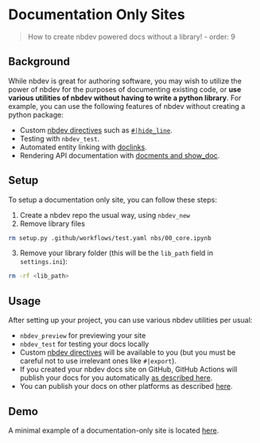 # Documentation Only Sites

> How to create nbdev powered docs without a library!
- order: 9

## Background

While nbdev is great for authoring software, you may wish to utilize the power of nbdev for the purposes of documenting existing code, or **use various utilities of nbdev without having to write a python library**. For example, you can use the following features of nbdev without creating a python package:

- Custom [nbdev directives](../explanations/directives.ipynb) such as [`#|hide_line`](../explanations/directives.ipynb#hide_line).
- Testing with `nbdev_test`.
- Automated entity linking with [doclinks](best_practices.ipynb#reference-related-symbols-with-doclinks).
- Rendering API documentation with [docments and show_doc](best_practices.ipynb#document-parameters-with-docments).

## Setup

To setup a documentation only site, you can follow these steps:

1. Create a nbdev repo the usual way, using `nbdev_new`
2. Remove library files

```bash
rm setup.py .github/workflows/test.yaml nbs/00_core.ipynb
```

3. Remove your library folder (this will be the `lib_path` field in `settings.ini`):

```bash
rm -rf <lib_path>
```

## Usage

After setting up your project, you can use various nbdev utilities per usual:

- `nbdev_preview` for previewing your site
- `nbdev_test` for testing your docs locally
- Custom [nbdev directives](../explanations/directives.ipynb) will be available to you (but you must be careful not to use irrelevant ones like `#|export`).
- If you created your nbdev docs site on GitHub, GitHub Actions will publish your docs for you automatically [as described here](../explanations/docs.ipynb#Deploying-Docs-With-GitHub-Actions).
- You can publish your docs on other platforms as described [here](../explanations/docs.ipynb#Deploying-Your-Docs-On-Other-Platforms).

## Demo

A minimal example of a documentation-only site is located [here](https://github.com/hamelsmu/nolib_nbdev).

```python

```